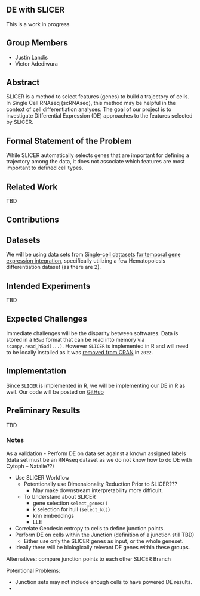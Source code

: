 ## DE with SLICER

::: callout-note
This is a work in progress
:::

## Group Members

-   Justin Landis
-   Victor Adediwura

## Abstract

SLICER is a method to select features (genes) to build a trajectory of cells.
In Single Cell RNAseq (scRNAseq), this method may be helpful in the context of cell differentiation analyses.
The goal of our project is to investigate Differential Expression (DE) approaches to the features selected by SLICER.

## Formal Statement of the Problem

While SLICER automatically selects genes that are important for defining a trajectory among the data, it does not associate which features are most important to defined cell types.
<!-- Not sure if this is true -->

## Related Work

TBD

## Contributions

## Datasets

We will be using data sets from [Single-cell dattasets for temporal gene expression integration](https://zenodo.org/records/6587903), specifically utilizing a few Hematopoiesis differentiation dataset (as there are 2).

## Intended Experiments

TBD

## Expected Challenges

Immediate challenges will be the disparity between softwares.
Data is stored in a `h5ad` format that can be read into memory via `scanpy.read_h5ad(...)`.
However `SLICER` is implemented in R and will need to be locally installed as it was [removed from CRAN](https://cran.r-project.org/web/packages/SLICER/index.html) in `2022`.

## Implementation

Since `SLICER` is implemented in R, we will be implementing our DE in R as well.
Our code will be posted on [GitHub](https://github.com/jtlandis/Comp683-Proj)

## Preliminary Results

TBD

### Notes

As a validation - Perform DE on data set against a known assigned labels (data set must be an RNAseq dataset as we do not know how to do DE with Cytoph -- Natalie??)

-   Use SLICER Workflow
    -   Potentionally use Dimensionality Reduction Prior to SLICER???
        -   May make downstream interpretability more difficult.
    -   To Understand about SLICER
        -   gene selection `select_genes()`
        -   k selection for hull (`select_k()`)
        -   knn embeddings
        -   LLE
-   Correlate Geodesic entropy to cells to define junction points.
-   Perform DE on cells within the Junction (definition of a junction still TBD)
    -   Either use only the SLICER genes as input, or the whole geneset.
-   Ideally there will be biologically relevant DE genes within these groups.

Alternatives: compare junction points to each other SLICER Branch

Potentional Problems:

-   Junction sets may not include enough cells to have powered DE results.
-   
